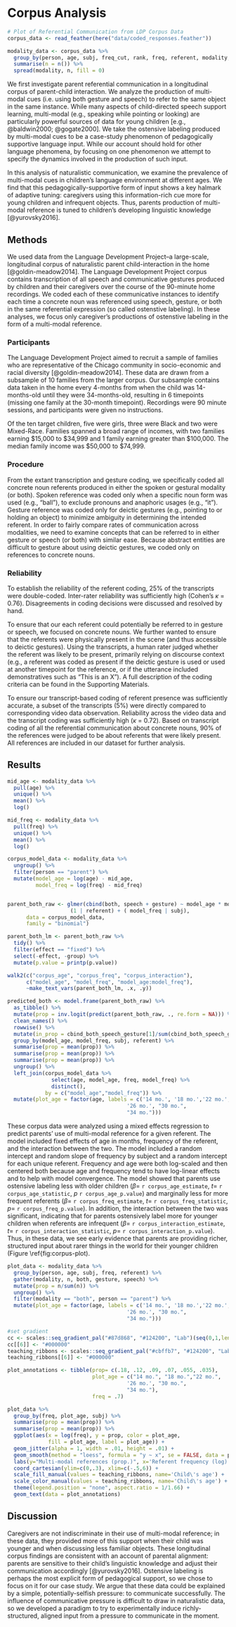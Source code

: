 # Corpus Analysis
```r
# Plot of Referential Communication from LDP Corpus Data
corpus_data <- read_feather(here("data/coded_responses.feather"))

modality_data <- corpus_data %>%
  group_by(person, age, subj, freq_cut, rank, freq, referent, modality, chat) %>%
  summarise(n = n()) %>%
  spread(modality, n, fill = 0)
```

We first investigate parent referential communication in a longitudinal corpus of parent-child interaction. We analyze the production of multi-modal cues (i.e. using both gesture and speech) to refer to the same object in the same instance. While many aspects of child-directed speech support learning, multi-modal (e.g., speaking while pointing or looking) are particularly powerful sources of data for young children [e.g., @baldwin2000; @gogate2000]. We take the ostensive labeling produced by multi-modal cues to be a case-study phenomenon of pedagogically supportive language input. While our account should hold for other language phenomena, by focusing on one phenomenon we attempt to specify the dynamics involved in the production of such input.

In this analysis of naturalistic communication, we examine the prevalence of multi-modal cues in children's language environment at different ages. We find that this pedagogically-supportive form of input shows a key halmark of adaptive tuning: caregivers using this information-rich cue more for young children and infrequent objects. Thus, parents production of multi-modal reference is tuned to children's developing linguistic knowledge [@yurovsky2016]. 

## Methods

We used data from the Language Development Project--a large-scale, longitudinal corpus of naturalistic parent child-interaction in the home [@goldin-meadow2014]. The Language Development Project corpus contains transcription of all speech and communicative gestures produced by children and their caregivers over the course of the 90-minute home recordings. We coded each of these communicative instances to identify each time a concrete noun was referenced using speech, gesture, or both in the same referential expression (so called ostenstive labeling). In these analyses, we focus only caregiver's productions of ostenstive labeling in the form of a multi-modal reference.


### Participants

The Language Development Project aimed to recruit a sample of families who are representative of the Chicago community in socio-economic and racial diversity [@goldin-meadow2014]. These data are drawn from a subsample of 10 families from the larger corpus. Our subsample contains data taken in the home every 4-months from when the child was 14-months-old until they were 34-months-old, resulting in 6 timepoints (missing one family at the 30-month timepoint). Recordings were 90 minute sessions, and participants were given no instructions.

Of the ten target children, five were girls, three were Black and two were Mixed-Race. Families spanned a broad range of incomes, with two families earning \$15,000 to \$34,999 and 1 family earning greater than \$100,000. The median family income was \$50,000 to \$74,999.

### Procedure

From the extant transcription and gesture coding, we specifically coded all concrete noun referents produced in either the spoken or gestural modality (or both). Spoken reference was coded only when a specific noun form was used (e.g., "ball"), to exclude pronouns and anaphoric usages (e.g., "it"). Gesture reference was coded only for deictic gestures (e.g., pointing to or holding an object) to minimize ambiguity in determining the intended referent. In order to fairly compare rates of communication across modalities, we need to examine concepts that can be referred to in either gesture or speech (or both) with similar ease. Because abstract entities are difficult to gesture about using deictic gestures, we coded only on references to concrete nouns. 

### Reliability

To establish the reliability of the referent coding, 25% of the transcripts were double-coded. Inter-rater reliability was sufficiently high (Cohen’s $\kappa$ = 0.76). Disagreements in coding decisions were discussed and resolved by hand.

To ensure that our each referent could potentially be referred to in gesture or speech, we focused on concrete nouns. We further wanted to ensure that the referents were physically present in the scene (and thus accessible to deictic gestures). Using the transcripts, a human rater judged whether the referent was likely to be present, primarily relying on discourse context (e.g., a referent was coded as present if the deictic gesture is used or used at another timepoint for the reference, or if the utterance included demonstratives such as "This is an X"). A full description of the coding criteria can be found in the Supporting Materials.

To ensure our transcript-based coding of referent presence was sufficiently accurate, a subset of the transcripts (5%) were directly compared to corresponding video data observation. Reliability across the video data and the transcript coding was sufficiently high ($\kappa$ = 0.72). Based on transcript coding of all the referential communication about concrete nouns, 90% of the references were judged to be about referents that were likely present. All references are included in our dataset for further analysis.

## Results

```r
mid_age <- modality_data %>% 
  pull(age) %>%
  unique() %>% 
  mean() %>%
  log()

mid_freq <- modality_data %>% 
  pull(freq) %>%
  unique() %>% 
  mean() %>%
  log()

corpus_model_data <- modality_data %>%
  ungroup() %>%
  filter(person == "parent") %>%
  mutate(model_age = log(age) - mid_age,
         model_freq = log(freq) - mid_freq)


parent_both_raw <- glmer(cbind(both, speech + gesture) ~ model_age * model_freq + 
                    (1 | referent) + ( model_freq | subj), 
      data = corpus_model_data, 
      family = "binomial") 

parent_both_lm <- parent_both_raw %>%
  tidy() %>%
  filter(effect == "fixed") %>%
  select(-effect, -group) %>%
  mutate(p.value = printp(p.value))

walk2(c("corpus_age", "corpus_freq", "corpus_interaction"),
      c("model_age", "model_freq", "model_age:model_freq"),
      ~make_text_vars(parent_both_lm, .x, .y))
```

```r
predicted_both <- model.frame(parent_both_raw) %>%
  as_tibble() %>%
  mutate(prop = inv.logit(predict(parent_both_raw, ., re.form = NA))) %>%
  clean_names() %>%
  rowwise() %>%
  mutate(in_prop = cbind_both_speech_gesture[1]/sum(cbind_both_speech_gesture)) %>%
  group_by(model_age, model_freq, subj, referent) %>%
  summarise(prop = mean(prop)) %>%
  summarise(prop = mean(prop)) %>%
  summarise(prop = mean(prop)) %>%
  ungroup() %>%
  left_join(corpus_model_data %>% 
              select(age, model_age, freq, model_freq) %>%
              distinct(),
            by = c("model_age","model_freq")) %>%
  mutate(plot_age = factor(age, labels = c('14 mo.', '18 mo.','22 mo.', 
                                      '26 mo.', "30 mo.",
                                      "34 mo.")))

```

These corpus data were analyzed using a mixed effects regression to predict parents' use of multi-modal reference for a given referent. The model included fixed effects of age in months, frequency of the referent, and the interaction between the two. The model included a random intercept and random slope of frequency by subject and a random intercept for each unique referent. Frequency and age were both log-scaled and then centered both because age and frequency tend to have log-linear effects and to help with model convergence. The model showed that parents use ostensive labeling less with older children ($\beta =$  `r corpus_age_estimate`, $t =$  `r corpus_age_statistic`, $p$ `r corpus_age_p.value`) and  marginally less for more frequent referents ($\beta =$  `r corpus_freq_estimate`, $t =$  `r corpus_freq_statistic`, $p =$ `r corpus_freq_p.value`). In addition, the interaction between the two was significant, indicating that for parents ostensively label more for younger children when referents are infrequent ($\beta =$  `r corpus_interaction_estimate`, $t =$  `r corpus_interaction_statistic`, $p =$ `r corpus_interaction_p.value`). Thus, in these data, we see early evidence that parents are providing richer, structured input about rarer things in the world for their younger children (Figure \ref{fig:corpus-plot).

```r
plot_data <- modality_data %>%
  group_by(person, age, subj, freq, referent) %>%
  gather(modality, n, both, gesture, speech) %>%
  mutate(prop = n/sum(n)) %>%
  ungroup() %>%
  filter(modality == "both", person == "parent") %>%
  mutate(plot_age = factor(age, labels = c('14 mo.', '18 mo.','22 mo.', 
                                      '26 mo.', "30 mo.",
                                      "34 mo.")))

#set gradient
cc <- scales::seq_gradient_pal("#87d868", "#124200", "Lab")(seq(0,1,length.out=6))
cc[[6]] <- "#000000"
teaching_ribbons <- scales::seq_gradient_pal("#cbffb7", "#124200", "Lab")(seq(0,1,length.out=6))
teaching_ribbons[[6]] <- "#000000"
```

```r
plot_annotations <- tibble(prop= c(.18, .12, .09, .07, .055, .035),
                           plot_age = c("14 mo.", "18 mo.","22 mo.", 
                                      '26 mo.', "30 mo.",
                                      "34 mo."),
                           freq = .7)

plot_data %>% 
  group_by(freq, plot_age, subj) %>%
  summarise(prop = mean(prop)) %>%
  summarise(prop = mean(prop)) %>%
  ggplot(aes(x = log(freq), y = prop, color = plot_age, 
             fill = plot_age, label = plot_age)) +
  geom_jitter(alpha = 1, width = .01, height = .01) +
  geom_smooth(method = "loess", formula = "y ~ x", se = FALSE, data = predicted_both) + 
  labs(y="Multi-modal references (prop.)", x='Referent frequency (log)') +
  coord_cartesian(ylim=c(0,.3), xlim=c(-.5,6)) +
  scale_fill_manual(values = teaching_ribbons, name='Child\'s age') +
  scale_color_manual(values = teaching_ribbons, name='Child\'s age') +
  theme(legend.position = "none", aspect.ratio = 1/1.66) +
  geom_text(data = plot_annotations)
```

## Discussion

Caregivers are not indiscriminate in their use of multi-modal reference; in these data, they provided more of this support when their child was younger and when discussing less familiar objects. These longitudinal corpus findings are consistent with an account of parental alignment: parents are sensitive to their child's linguistic knowledge and adjust their communication accordingly [@yurovsky2016]. Ostensive labeling is perhaps the most explicit form of pedagogical support, so we chose to focus on it for our case study. We argue that these data could be explained by a simple, potentially-selfish pressure: to communicate successfully. The influence of communicative pressure is difficult to draw in naturalistic data, so we developed a paradigm to try to experimentally induce richly-structured, aligned input from a pressure to communicate in the moment.
